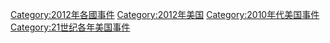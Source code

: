 [[Category:2012年各國事件|Category:2012年各國事件]]
[[Category:2012年美国|Category:2012年美国]]
[[Category:2010年代美国事件|Category:2010年代美国事件]]
[[Category:21世纪各年美国事件|Category:21世纪各年美国事件]]